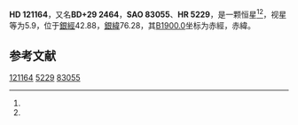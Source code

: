 {{Starbox begin
| name = HD 121164
}}
{{Starbox observe
| epoch = [[J2000.0|J2000.0]]
| constell = {{星座名待查}}<ref name=SIMBAD>{{cite web
 | url=http://simbad.u-strasbg.fr/simbad/sim-id?Ident=HR+5229
 | title =Pulsating variable Star
 | publisher=Centre de Données astronomiques de Strasbourg
 | work=SIMBAD
 | accessdate=2012-07-13}}</ref><ref name=DATA>{{cite web
 | url=http://vizier.u-strasbg.fr/viz-bin/VizieR-5?-out.add=.&-source=5050&-corr=PK=HR&-out.max=9999&HR=5229
 | title=VizieR Detailed Page
 | accessdate=2012-07-13
 | archive-date=2016-03-04
 | archive-url=https://web.archive.org/web/20160304220223/http://vizier.u-strasbg.fr/viz-bin/VizieR-5?-out.add=.&-source=5050&-corr=PK=HR&-out.max=9999&HR=5229
 | dead-url=no
 }}</ref>
| 星官 = 
| ra = {{RA|13|53|10.3}}<ref name=SIMBAD /><ref name=DATA />
| dec = {{DEC|+28|38|53}}<ref name=SIMBAD /><ref name=DATA />
| appmag_v = 5.9<ref name=SIMBAD /><ref name=DATA />
}}
{{Starbox character
| class = A7V<ref name=SIMBAD /><ref name=DATA />
| b-v = 0.2<ref name=SIMBAD /><ref name=DATA />
| u-b = 0.14<ref name=SIMBAD /><ref name=DATA />
| r-i = <ref name=SIMBAD /><ref name=DATA />
| variable = 
}}
{{Starbox astrometry
| radial_v = 0.14
| prop_mo_ra = -12
| parallax = 
| p_error = 
}}
{{Starbox catalog
| names =BD+29 2464，[[SAO星表|SAO]] 83055，[[HD星表|HD]] 121164，[[HR星表|HR]] 5229}}
{{Starbox reference |Simbad=HR+5229}}
{{Starbox end}}

'''HD 121164'''，又名'''BD+29 2464'''，'''SAO 83055'''、'''HR 5229'''，是一颗恒星<ref name=SIMBAD /><ref name=DATA />，视星等为5.9，位于[[銀道座標系|銀經]]42.88，[[銀道座標系|銀緯]]76.28，其[[B1900.0|B1900.0]]坐标为赤經{{RA|13|48|38.1}}，赤緯{{DEC|+29|76.28|25}}。

== 参考文献 ==
{{reflist}}

{{star-stub}}

[[Category:HD和HDE天體|121164]]
[[Category:HR天體|5229]]
[[Category:SAO天體|83055]]